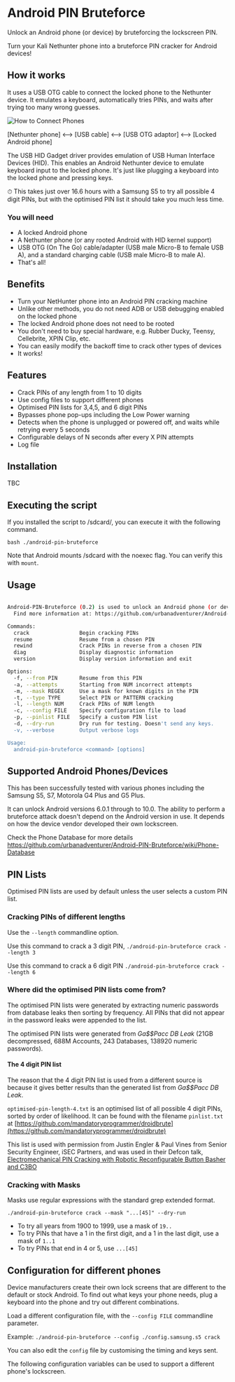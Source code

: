 
# Android PIN Bruteforce

Unlock an Android phone (or device) by bruteforcing the lockscreen PIN.

Turn your Kali Nethunter phone into a bruteforce PIN cracker for Android devices! 

## How it works

It uses a USB OTG cable to connect the locked phone to the Nethunter device. It emulates a keyboard, automatically tries PINs, and waits after trying too many wrong guesses.

![How to Connect Phones](https://user-images.githubusercontent.com/101783/91640968-b7d46280-ea64-11ea-8340-94e3bacb706e.png)

[Nethunter phone] <--> [USB cable] <--> [USB OTG adaptor] <--> [Locked Android phone]

The USB HID Gadget driver provides emulation of USB Human Interface Devices (HID). This enables an Android Nethunter device to emulate keyboard input to the locked phone. It's just like plugging a keyboard into the locked phone and pressing keys.

⏱ This takes just over 16.6 hours with a Samsung S5 to try all possible 4 digit PINs, but with the optimised PIN list it should take you much less time.

### You will need

- A locked Android phone
- A Nethunter phone (or any rooted Android with HID kernel support)
- USB OTG (On The Go) cable/adapter (USB male Micro-B to female USB A), and a standard charging cable (USB male Micro-B to male A).
- That's all!

## Benefits

- Turn your NetHunter phone into an Android PIN cracking machine
- Unlike other methods, you do not need ADB or USB debugging enabled on the locked phone
- The locked Android phone does not need to be rooted
- You don't need to buy special hardware, e.g. Rubber Ducky, Teensy, Cellebrite, XPIN Clip, etc.
- You can easily modify the backoff time to crack other types of devices
- It works!

## Features

- Crack PINs of any length from 1 to 10 digits
- Use config files to support different phones
- Optimised PIN lists for 3,4,5, and 6 digit PINs
- Bypasses phone pop-ups including the Low Power warning
- Detects when the phone is unplugged or powered off, and waits while retrying every 5 seconds
- Configurable delays of N seconds after every X PIN attempts
- Log file

## Installation

TBC

## Executing the script

If you installed the script to /sdcard/, you can execute it with the following command.

```bash ./android-pin-bruteforce``` 

Note that Android mounts /sdcard with the noexec flag. You can verify this with ```mount```.


## Usage

```bash

Android-PIN-Bruteforce (0.2) is used to unlock an Android phone (or device) by bruteforcing the lockscreen PIN.
  Find more information at: https://github.com/urbanadventurer/Android-PIN-Bruteforce

Commands:
  crack                Begin cracking PINs
  resume               Resume from a chosen PIN
  rewind               Crack PINs in reverse from a chosen PIN
  diag                 Display diagnostic information
  version              Display version information and exit

Options:
  -f, --from PIN       Resume from this PIN
  -a, --attempts       Starting from NUM incorrect attempts
  -m, --mask REGEX     Use a mask for known digits in the PIN
  -t, --type TYPE      Select PIN or PATTERN cracking
  -l, --length NUM     Crack PINs of NUM length
  -c, --config FILE    Specify configuration file to load
  -p, --pinlist FILE   Specify a custom PIN list
  -d, --dry-run        Dry run for testing. Doesn't send any keys.
  -v, --verbose        Output verbose logs

Usage:
  android-pin-bruteforce <command> [options]
```


## Supported Android Phones/Devices

This has been successfully tested with various phones including the Samsung S5, S7, Motorola G4 Plus and G5 Plus.

It can unlock Android versions 6.0.1 through to 10.0. The ability to perform a bruteforce attack doesn't depend on the Android version in use. It depends on how the device vendor developed their own lockscreen.

Check the Phone Database for more details
https://github.com/urbanadventurer/Android-PIN-Bruteforce/wiki/Phone-Database

## PIN Lists

Optimised PIN lists are used by default unless the user selects a custom PIN list.  

### Cracking PINs of different lengths

Use the ```--length``` commandline option.

Use this command to crack a 3 digit PIN, 
```./android-pin-bruteforce crack --length 3```

Use this command to crack a 6 digit PIN
```./android-pin-bruteforce crack --length 6```

### Where did the optimised PIN lists come from?

The optimised PIN lists were generated by extracting numeric passwords from database leaks then sorting by frequency. All PINs that did not appear in the password leaks were appended to the list. 

The optimised PIN lists were generated from *Ga$$Pacc DB Leak* (21GB decompressed, 688M Accounts, 243 Databases, 138920 numeric passwords).

#### The 4 digit PIN list

The reason that the 4 digit PIN list is used from a different source is because it gives better results than the generated list from *Ga$$Pacc DB Leak*.

`optimised-pin-length-4.txt` is an optimised list of all possible 4 digit PINs, sorted by order of likelihood.
It can be found with the filename `pinlist.txt` at [https://github.com/mandatoryprogrammer/droidbrute](https://github.com/mandatoryprogrammer/droidbrute)

This list is used with permission from Justin Engler & Paul Vines from Senior Security Engineer, iSEC Partners,
and was used in their Defcon talk, [Electromechanical PIN Cracking with Robotic Reconfigurable Button Basher and C3BO](https://www.defcon.org/html/defcon-21/dc-21-speakers.html#Engler)

### Cracking with Masks

Masks use regular expressions with the standard grep extended format.

`./android-pin-bruteforce crack --mask "...[45]" --dry-run`

- To try all years from 1900 to 1999, use a mask of `19..`
- To try PINs that have a 1 in the first digit, and a 1 in the last digit, use a mask of `1..1`
- To try PINs that end in 4 or 5, use `...[45]`

## Configuration for different phones

Device manufacturers create their own lock screens that are different to the default or stock Android. 
To find out what keys your phone needs, plug a keyboard into the phone and try out different combinations.

Load a different configuration file, with the `--config FILE` commandline parameter.

Example:
`./android-pin-bruteforce --config ./config.samsung.s5 crack`

You can also edit the `config` file by customising the timing and keys sent.

The following configuration variables can be used to support a different phone's lockscreen.

```
